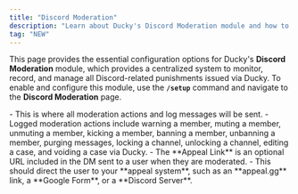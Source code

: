 ```yaml
---
title: "Discord Moderation"
description: "Learn about Ducky's Discord Moderation module and how to configure it."
tag: "NEW"
---
```


This page provides the essential configuration options for Ducky's **Discord Moderation** module, which provides a centralized system to monitor, record, and manage all Discord-related punishments issued via Ducky. To enable and configure this module, use the **`/setup`** command and navigate to the **Discord Moderation** page.

<Steps>
  <Step title="Modlogs Channel" titleSize="h2">
    - This is where all moderation actions and log messages will be sent.
    - Logged moderation actions include warning a member, muting a member, unmuting a member, kicking a member, banning a member, unbanning a member, purging messages, locking a channel, unlocking a channel, editing a case, and voiding a case via Ducky.
  </Step>
  <Step title="Appeal Links" titleSize="h2">
    - The **Appeal Link** is an optional URL included in the DM sent to a user when they are moderated.
    - This should direct the user to your **appeal system**, such as an **appeal.gg** link, a **Google Form**, or a **Discord Server**.
  </Step>
</Steps>